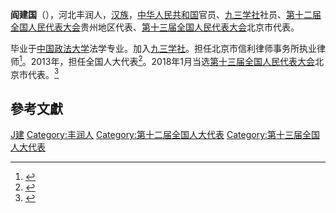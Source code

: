 '''阎建国'''（{{bd|1960年|7月|}}），河北丰润人，[[汉族|汉族]]，[[中华人民共和国|中华人民共和国]]官员、[[九三学社|九三学社]]社员、[[第十二届全国人民代表大会|第十二届全国人民代表大会]]贵州地区代表、[[第十三届全国人民代表大会|第十三届全国人民代表大会]]北京市代表。

毕业于[[中国政法大学|中国政法大学]]法学专业。加入[[九三学社|九三学社]]。担任北京市信利律师事务所执业律师<ref>{{cite news|title=人大代表阎建国律师建议构筑食品药品安全网|url=http://www.acla.org.cn/html/industry/20130321/6956.html|accessdate=2014-03-21|newspaper=中国律师网|deadurl=yes|archiveurl=https://web.archive.org/web/20160304084909/http://www.acla.org.cn/html/industry/20130321/6956.html|archivedate=2016-03-04}}</ref>。2013年，担任全国人大代表<ref>{{cite news|title=全国人大代表信息-阎建国|url= http://210.82.31.1:8084/delegate/viewDelegate.action?dbid=122307|accessdate=2013-04-05|newspaper=全国人大网|archive-url=https://web.archive.org/web/20180322015241/http://www.npc.gov.cn/delegate/viewDelegate.action?dbid=122307|archive-date=2018-03-22|dead-url=yes}}</ref>。2018年1月当选[[第十三届全国人民代表大会|第十三届全国人民代表大会]]北京市代表。<ref>{{cite web|title=代表信息－阎建国|url= http://210.82.31.1:8084/delegate/viewDelegate.action?dbid=200813004864|website=中国人大网|publisher=全国人大信息中心|accessdate=2018-03-13|archive-url=https://web.archive.org/web/20180322015306/http://www.npc.gov.cn/delegate/viewDelegate.action?dbid=200813004864|archive-date=2018-03-22|dead-url=yes}}</ref>

==參考文獻==
{{reflist}}
{{中国政治人物小作品}}
[[Category:閻姓|J建]]
[[Category:丰润人|Category:丰润人]]
[[Category:第十二届全国人大代表|Category:第十二届全国人大代表]]
[[Category:第十三届全国人大代表|Category:第十三届全国人大代表]]